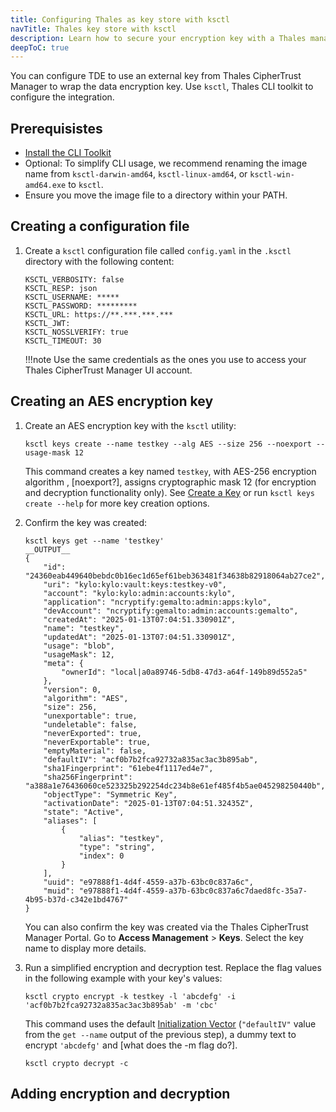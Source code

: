 ```yaml
---
title: Configuring Thales as key store with ksctl
navTitle: Thales key store with ksctl
description: Learn how to secure your encryption key with a Thales management key using ksctl.
deepToC: true
---
```


You can configure TDE to use an external key from Thales CipherTrust Manager to wrap the data encryption key. Use `ksctl`, Thales CLI toolkit to configure the integration.

## Prerequisistes

- [Install the CLI Toolkit](https://thalesdocs.com/ctp/cm/latest/get_started/deployment/install-cli-toolkit/index.html)
- Optional: To simplify CLI usage, we recommend renaming the image name from `ksctl-darwin-amd64`, `ksctl-linux-amd64`, or `ksctl-win-amd64.exe` to `ksctl`.
- Ensure you move the image file to a directory within your PATH.

## Creating a configuration file

1.  Create a `ksctl` configuration file called `config.yaml` in the `.ksctl` directory with the following content: 

    ```
    KSCTL_VERBOSITY: false
    KSCTL_RESP: json
    KSCTL_USERNAME: *****
    KSCTL_PASSWORD: *********
    KSCTL_URL: https://**.***.***.***
    KSCTL_JWT:
    KSCTL_NOSSLVERIFY: true
    KSCTL_TIMEOUT: 30
    ```

    !!!note 
        Use the same credentials as the ones you use to access your Thales CipherTrust Manager UI account. 

## Creating an AES encryption key

1.  Create an AES encryption key with the `ksctl` utility: 

    ```
    ksctl keys create --name testkey --alg AES --size 256 --noexport --usage-mask 12
    ```

    This command creates a key named `testkey`, with AES-256 encryption algorithm , [noexport?], assigns cryptographic mask 12 (for encryption and decryption functionality only). See [Create a Key](https://thalesdocs.com/ctp/cm/latest/admin/cm_admin/keys/index.html#create-a-key) or run `ksctl keys create --help` for more key creation options. 

1.  Confirm the key was created: 

    ```
    ksctl keys get --name 'testkey'
    __OUTPUT__
    {
    	"id": "24360eab449640bebdc0b16ec1d65ef61beb363481f34638b82918064ab27ce2",
    	"uri": "kylo:kylo:vault:keys:testkey-v0",
    	"account": "kylo:kylo:admin:accounts:kylo",
    	"application": "ncryptify:gemalto:admin:apps:kylo",
    	"devAccount": "ncryptify:gemalto:admin:accounts:gemalto",
    	"createdAt": "2025-01-13T07:04:51.330901Z",
    	"name": "testkey",
    	"updatedAt": "2025-01-13T07:04:51.330901Z",
    	"usage": "blob",
    	"usageMask": 12,
    	"meta": {
    		"ownerId": "local|a0a89746-5db8-47d3-a64f-149b89d552a5"
    	},
    	"version": 0,
    	"algorithm": "AES",
    	"size": 256,
    	"unexportable": true,
    	"undeletable": false,
    	"neverExported": true,
    	"neverExportable": true,
    	"emptyMaterial": false,
    	"defaultIV": "acf0b7b2fca92732a835ac3ac3b895ab",
    	"sha1Fingerprint": "61ebe4f1117ed4e7",
    	"sha256Fingerprint": "a388a1e76436060ce523325b292254dc234b8e61ef485f4b5ae045298250440b",
    	"objectType": "Symmetric Key",
    	"activationDate": "2025-01-13T07:04:51.32435Z",
    	"state": "Active",
    	"aliases": [
    		{
    			"alias": "testkey",
    			"type": "string",
    			"index": 0
    		}
    	],
    	"uuid": "e97888f1-4d4f-4559-a37b-63bc0c837a6c",
    	"muid": "e97888f1-4d4f-4559-a37b-63bc0c837a6c7daed8fc-35a7-4b95-b37d-c342e1bd4767"
    }
    ```

    You can also confirm the key was created via the Thales CipherTrust Manager Portal. Go to **Access Management** > **Keys**. Select the key name to display more details. 

1.  Run a simplified encryption and decryption test. Replace the flag values in the following example with your key's values: 

    ```
    ksctl crypto encrypt -k testkey -l 'abcdefg' -i 'acf0b7b2fca92732a835ac3ac3b895ab' -m 'cbc'
    ```

    This command uses the default [Initialization Vector](https://thalesdocs.com/ctp/cm/latest/reference/xml/supp-key-algo/index.html#initialization-vectors) (`"defaultIV"` value from the `get --name` output of the previous step), a dummy text to encrypt `'abcdefg'` and [what does the -m flag do?]. 

    ```
    ksctl crypto decrypt -c
    ```

## Adding encryption and decryption



    


